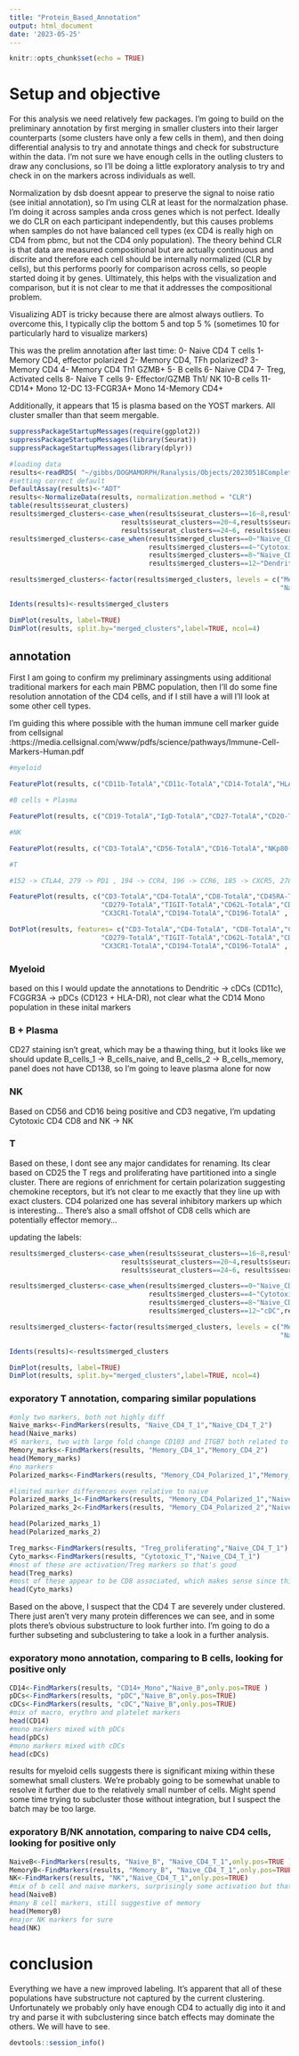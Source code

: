 ```yaml
---
title: "Protein_Based_Annotation"
output: html_document
date: '2023-05-25'
---
```


```r
knitr::opts_chunk$set(echo = TRUE)
```

# Setup and objective

For this analysis we need relatively few packages. I'm going to build on the preliminary annotation by first merging in smaller clusters into their larger counterparts (some clusters have only a few cells in them), and then doing differential analysis to try and annotate things and check for substructure within the data. I'm not sure we have enough cells in the outling clusters to draw any conclusions, so I'll be doing a little exploratory analysis to try and check in on the markers across individuals as well. 

Normalization by dsb doesnt appear to preserve the signal to noise ratio (see initial annotation), so I'm using CLR at least for the normalzation phase. I'm doing it across samples anda cross genes which is not perfect. Ideally we do CLR on each participant independently, but this causes problems when samples do not have balanced cell types (ex CD4 is really high on CD4 from pbmc, but not the CD4 only population). The theory behind CLR is that data are measured compositional but are actually continuous and discrite and therefore each cell should be internally normalized (CLR by cells), but this performs poorly for comparison across cells, so people started doing it by genes. Ultimately, this helps with the visualization and comparison, but it is not clear to me that it addresses the compositional problem.  

Visualizing ADT is tricky because there are almost always outliers. To overcome this, I typically clip the bottom 5 and top 5 % (sometimes 10 for particularly hard to visualize markers)

This was the prelim annotation after last time:
0- Naive CD4 T cells 
1- Memory CD4, effector polarized
2- Memory CD4, TFh polarized?
3- Memory CD4
4- Memory CD4 Th1 GZMB+
5- B cells
6- Naive CD4
7- Treg, Activated cells 
8- Naive T cells
9- Effector/GZMB Th1/ NK
10-B cells
11-CD14+ Mono
12-DC
13-FCGR3A+ Mono
14-Memory CD4+

Additionally, it appears that 15 is plasma based on the YOST markers. All cluster smaller than that seem mergable. 

```r
suppressPackageStartupMessages(require(ggplot2))
suppressPackageStartupMessages(library(Seurat))
suppressPackageStartupMessages(library(dplyr))

#loading data
results<-readRDS( "~/gibbs/DOGMAMORPH/Ranalysis/Objects/20230518Completeobj.rds")
#setting correct default
DefaultAssay(results)<-"ADT"
results<-NormalizeData(results, normalization.method = "CLR")
table(results$seurat_clusters)
results$merged_clusters<-case_when(results$seurat_clusters==16~8,results$seurat_clusters==17~8, results$seurat_clusters==18~10,results$seurat_clusters==19~3,
                            results$seurat_clusters==20~4,results$seurat_clusters==21~6,results$seurat_clusters==22~2,results$seurat_clusters==23~2,
                            results$seurat_clusters==24~6, results$seurat_clusters==0~0,T~(as.numeric(results$seurat_clusters)-1))
results$merged_clusters<-case_when(results$merged_clusters==0~"Naive_CD4_T_1",results$merged_clusters==1~"Memory_CD4_Polarized_1",results$merged_clusters==2~"Memory_CD4_Polarized_2",results$merged_clusters==3~"Memory_CD4_1",
                                   results$merged_clusters==4~"Cytotoxic_T",results$merged_clusters==5~"B_cells_1",results$merged_clusters==6~"Naive_CD4_T_2",results$merged_clusters==7~"Treg_proliferating",
                                   results$merged_clusters==8~"Naive_CD4_T_3",results$merged_clusters==9~"Cyotoxic_CD4_CD8_NK",results$merged_clusters==10~"B_Cells_2",results$merged_clusters==11~"CD14+_Mono",
                                   results$merged_clusters==12~"Dendritic",results$merged_clusters==13~"FCGGR3A+_Mono",results$merged_clusters==14~"Memory_CD4_2",results$merged_clusters==15~"Plasma")

results$merged_clusters<-factor(results$merged_clusters, levels = c("Memory_CD4_Polarized_1","Memory_CD4_Polarized_2","Treg_proliferating","Cytotoxic_T","Cyotoxic_CD4_CD8_NK","Memory_CD4_1","Memory_CD4_2",
                                                                    "Naive_CD4_T_1","Naive_CD4_T_2","Naive_CD4_T_3","Dendritic","FCGGR3A+_Mono","CD14+_Mono","B_cells_1","B_Cells_2","Plasma"))

Idents(results)<-results$merged_clusters

DimPlot(results, label=TRUE)
DimPlot(results, split.by="merged_clusters",label=TRUE, ncol=4)

```

## annotation

First I am going to confirm my preliminary assingments using additional traditional markers for each main PBMC population, then I'll do some fine resolution annotation of the CD4 cells, and if I still have a will I'll look at some other cell types. 

I'm guiding this where possible with the human immune cell marker guide from cellsignal :https://media.cellsignal.com/www/pdfs/science/pathways/Immune-Cell-Markers-Human.pdf 

```r
#myeloid 

FeaturePlot(results, c("CD11b-TotalA","CD11c-TotalA","CD14-TotalA","HLA-DR-DP-DQ-TotalA","CD86-TotalA","CD1c-TotalA", "CD163-TotalA","CD16-TotalA","CD83-TotalA", "CD123-TotalA"),min.cutoff='q5', max.cutoff='q95')

#B cells + Plasma 

FeaturePlot(results, c("CD19-TotalA","IgD-TotalA","CD27-TotalA","CD20-TotalA","CD24-TotalA","CD69-TotalA","CD86-TotalA","CD40-TotalA"),min.cutoff='q5', max.cutoff='q95')

#NK 

FeaturePlot(results, c("CD3-TotalA","CD56-TotalA","CD16-TotalA","NKp80-TotalA"),min.cutoff='q5', max.cutoff='q95')

#T 

#152 -> CTLA4, 279 -> PD1 , 194 -> CCR4, 196 -> CCR6, 185 -> CXCR5, 278 -> ICOS

FeaturePlot(results, c("CD3-TotalA","CD4-TotalA","CD8-TotalA","CD45RA-TotalA","CD45RO-TotalA", "CD25-TotalA","CD69-TotalA","HLA-DR-DP-DQ-TotalA","CD185-TotalA",
                       "CD279-TotalA","TIGIT-TotalA","CD62L-TotalA","CD152-TotalA","KLRG1-TotalA", "TCRVa7.2-TotalA","TCRVd2-TotalA", "TCRab-TotalA", 
                       "CX3CR1-TotalA","CD194-TotalA","CD196-TotalA" , "CD278-TotalA"),min.cutoff='q5', max.cutoff='q95')

DotPlot(results, features= c("CD3-TotalA","CD4-TotalA", "CD8-TotalA","CD45RA-TotalA","CD45RO-TotalA", "CD25-TotalA","CD69-TotalA","HLA-DR-DP-DQ-TotalA","CD185-TotalA",
                       "CD279-TotalA","TIGIT-TotalA","CD62L-TotalA","CD152-TotalA","KLRG1-TotalA", "TCRVa7.2-TotalA","TCRVd2-TotalA", "TCRab-TotalA", 
                       "CX3CR1-TotalA","CD194-TotalA","CD196-TotalA" , "CD278-TotalA")) + theme(axis.text.x = element_text(angle = 90))

```


### Myeloid 
based on this I would update the annotations to Dendritic -> cDCs (CD11c), FCGGR3A -> pDCs (CD123 + HLA-DR), not clear what the CD14 Mono population in these inital markers 

### B + Plasma 

CD27 staining isn't great, which may be a thawing thing, but it looks like we should update B_cells_1 -> B_cells_naive, and B_cells_2 -> B_cells_memory, panel does not have CD138, so I'm going to leave plasma alone for now

### NK 

Based on CD56 and CD16 being positive and CD3 negative, I'm updating Cytotoxic CD4 CD8 and NK -> NK 

### T 

Based on these, I dont see any major candidates for renaming. Its clear based on CD25 the T regs and proliferating have partitioned into a single cluster. There are regions of enrichment for certain polarization suggesting chemokine receptors, but it's not clear to me exactly that they line up with exact clusters. 
CD4 polarized one has several inhibitory markers up which is interesting... 
There's also a small offshot of CD8 cells which are potentially effector memory...

updating the labels:

```r

results$merged_clusters<-case_when(results$seurat_clusters==16~8,results$seurat_clusters==17~8, results$seurat_clusters==18~10,results$seurat_clusters==19~3,
                            results$seurat_clusters==20~4,results$seurat_clusters==21~6,results$seurat_clusters==22~2,results$seurat_clusters==23~2,
                            results$seurat_clusters==24~6, results$seurat_clusters==0~0,T~(as.numeric(results$seurat_clusters)-1))

results$merged_clusters<-case_when(results$merged_clusters==0~"Naive_CD4_T_1",results$merged_clusters==1~"Memory_CD4_Polarized_1",results$merged_clusters==2~"Memory_CD4_Polarized_2",results$merged_clusters==3~"Memory_CD4_1",
                                   results$merged_clusters==4~"Cytotoxic_T",results$merged_clusters==5~"Naive_B",results$merged_clusters==6~"Naive_CD4_T_2",results$merged_clusters==7~"Treg_proliferating",
                                   results$merged_clusters==8~"Naive_CD4_T_3",results$merged_clusters==9~"NK",results$merged_clusters==10~"Memory_B",results$merged_clusters==11~"CD14+_Mono",
                                   results$merged_clusters==12~"cDC",results$merged_clusters==13~"pDC",results$merged_clusters==14~"Memory_CD4_2",results$merged_clusters==15~"Plasma")

results$merged_clusters<-factor(results$merged_clusters, levels = c("Memory_CD4_Polarized_1","Memory_CD4_Polarized_2","Treg_proliferating","Cytotoxic_T","NK","Memory_CD4_1","Memory_CD4_2",
                                                                    "Naive_CD4_T_1","Naive_CD4_T_2","Naive_CD4_T_3","cDC","pDC","CD14+_Mono","Naive_B","Memory_B","Plasma"))

Idents(results)<-results$merged_clusters

DimPlot(results, label=TRUE)
DimPlot(results, split.by="merged_clusters",label=TRUE, ncol=4)
```

### exporatory T annotation, comparing similar populations
```r
#only two markers, both not highly diff
Naive_marks<-FindMarkers(results, "Naive_CD4_T_1","Naive_CD4_T_2")
head(Naive_marks)
#5 markers, two with large fold change CD103 and ITGB7 both related to homing are up in pop2, suggests they're further on the memory spectrum 
Memory_marks<-FindMarkers(results, "Memory_CD4_1","Memory_CD4_2")
head(Memory_marks)
#no markers
Polarized_marks<-FindMarkers(results, "Memory_CD4_Polarized_1","Memory_CD4_Polarized_2")

#limited marker differences even relative to naive 
Polarized_marks_1<-FindMarkers(results, "Memory_CD4_Polarized_1","Naive_CD4_T_1")
Polarized_marks_2<-FindMarkers(results, "Memory_CD4_Polarized_2","Naive_CD4_T_1")

head(Polarized_marks_1)
head(Polarized_marks_2)

Treg_marks<-FindMarkers(results, "Treg_proliferating","Naive_CD4_T_1")
Cyto_marks<-FindMarkers(results, "Cytotoxic_T","Naive_CD4_T_1")
#most of these are activation/Treg markers so that's good
head(Treg_marks)
#most of these appear to be CD8 associated, which makes sense since this looks like a mixture 
head(Cyto_marks)


```

Based on the above, I suspect that the CD4 T are severely under clustered. There just aren't very many protein differences we can see, and in some plots there's obvious substructure to look further into. I'm going to do a further subseting and subclustering to take a look in a further analysis. 

### exporatory mono annotation, comparing to B cells, looking for positive only 
```r
CD14<-FindMarkers(results, "CD14+_Mono","Naive_B",only.pos=TRUE )
pDCs<-FindMarkers(results, "pDC","Naive_B",only.pos=TRUE)
cDCs<-FindMarkers(results, "cDC","Naive_B",only.pos=TRUE)
#mix of macro, erythro and platelet markers 
head(CD14)
#mono markers mixed with pDCs 
head(pDCs)
#mono markers mixed with cDCs 
head(cDCs)

```

results for myeloid cells suggests there is significant mixing within these somewhat small clusters. We're probably going to be somewhat unable to resolve it further due to the relatively small number of cells. Might spend some time trying to subcluster those without integration, but I suspect the batch may be too large. 


### exporatory B/NK annotation, comparing to naive CD4 cells, looking for positive only 
```r
NaiveB<-FindMarkers(results, "Naive_B", "Naive_CD4_T_1",only.pos=TRUE )
MemoryB<-FindMarkers(results, "Memory_B", "Naive_CD4_T_1",only.pos=TRUE)
NK<-FindMarkers(results, "NK","Naive_CD4_T_1",only.pos=TRUE)
#mix of b cell and naive markers, surprisingly some activation but that was apparent above as well
head(NaiveB)
#many B cell markers, still suggestive of memory
head(MemoryB)
#major NK markers for sure
head(NK)

```

# conclusion 

Everything we have a new improved labeling. It's apparent that all of these populations have substructure not captured by the current clustering. Unfortunately we probably only have enough CD4 to actually dig into it and try and parse it with subclustering since batch effects may dominate the others. We will have to see. 

```r
devtools::session_info()
```